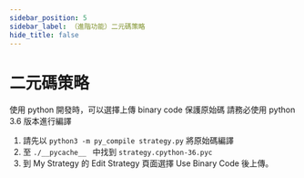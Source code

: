 ```yaml
---
sidebar_position: 5
sidebar_label: （進階功能）二元碼策略
hide_title: false
---
```



# 二元碼策略

使用 python 開發時，可以選擇上傳 binary code 保護原始碼
請務必使用 python 3.6 版本進行編譯

1. 請先以 `python3 -m py_compile strategy.py` 將原始碼編譯
2. 至 `./__pycache__ ` 中找到 `strategy.cpython-36.pyc`
3. 到 My Strategy 的 Edit Strategy 頁面選擇 Use Binary Code 後上傳。
